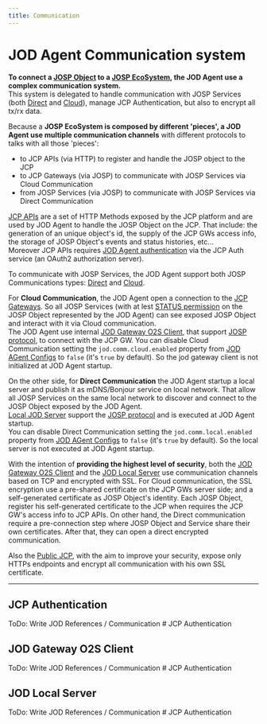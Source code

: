 ```yaml
---
title: Communication
---
```

# JOD Agent Communication system

**To connect  a [JOSP Object](/docs/what/josp/object) to a [JOSP EcoSystem](/docs/what/josp/ecosystem), the JOD Agent use a complex communication system.**<br/>
This system is delegated to handle communication with JOSP Services (both [Direct](/docs/what/josp/specs/comm#direct) and [Cloud](/docs/what/josp/specs/comm#cloud)), manage JCP Authentication, but also to encrypt all tx/rx data.

Because a **JOSP EcoSystem is composed by different 'pieces', a JOD Agent use multiple communication channels** with different protocols to talks with all those 'pieces':

* to JCP APIs (via HTTP) to register and handle the JOSP object to the JCP
* to JCP Gateways (via JOSP) to communicate with JOSP Services via Cloud Communication
* from JOSP Services (via JOSP) to communicate with JOSP Services via Direct Communication

[JCP APIs](/docs/references/josp/jcp/microservices/apis) are a set of HTTP Methods exposed by the JCP platform and are used by JOD Agent to handle the JOSP Object on the JCP.
That include: the generation of an unique object's id, the supply of the JCP GWs access info, the storage of JOSP Object's events and status histories, etc...<br/>
Moreover JCP APIs requires [JOD Agent authentication](#jcp-authentication) via the JCP Auth service (an OAuth2 authorization server).

To communicate with JOSP Services, the JOD Agent support both JOSP Communications types: [Direct](/docs/what/josp/specs/comm#direct) and [Cloud](/docs/what/josp/specs/comm#cloud).

For **Cloud Communication**, the JOD Agent open a connection to the [JCP Gateways](/docs/references/josp/jcp/microservices/gws).
So all JOSP Services (with at lest [STATUS permission](specs/permissions) on the JOSP Object represented by the JOD Agent) can see exposed JOSP Object and interact with it via Cloud communication.<br/>
The JOD Agent use internal [JOD Gateway O2S Client](#jod-gateway-o2s-client), that support [JOSP protocol](/docs/what/josp/specs/protocol), to connect with the JCP GW.
You can disable Cloud Communication setting the ```jod.comm.cloud.enabled``` property from [JOD AGent Configs](specs/configs) to ```false``` (it's ```true``` by default).
So the jod gateway client is not initialized at JOD Agent startup.

On the other side, for **Direct Communication** the JOD Agent startup a local server and publish it as mDNS/Bonjour service on local network.
That allow all JOSP Services on the same local network to discover and connect to the JOSP Object exposed by the JOD Agent.<br/>
[Local JOD Server](#jod-local-server) support the [JOSP protocol](/docs/what/josp/specs/protocol) and is executed at JOD Agent startup.<br/>
You can disable Direct Communication setting the ```jod.comm.local.enabled``` property from [JOD AGent Configs](specs/configs) to ```false``` (it's ```true``` by default).
So the local server is not executed at JOD Agent startup.

With the intention of **providing the highest level of security**, both the [JOD Gateway O2S Client](#od-gateway-o2s-client) and the [JOD Local Server](#jod-local-server) use communication channels based on TCP and encrypted with SSL.
For Cloud communication, the SSL encryption use a pre-shared certificate on the JCP GWs server side; and a self-generated certificate as JOSP Object's identity.
Each JOSP Object, register his self-generated certificate to the JCP when requires the JCP GW's access info to JCP APIs.
On other hand, the Direct communication require a pre-connection step where JOSP Object and Service share their own certificates.
After that, they can open a direct encrypted communication.

Also the [Public JCP](/docs/references/josp/jcp/public_jcp), with the aim to improve your security, expose only HTTPs endpoints and encrypt all communication with his own SSL certificate.

---

## JCP Authentication

ToDo: Write JOD References / Communication # JCP Authentication

## JOD Gateway O2S Client

ToDo: Write JOD References / Communication # JCP Authentication

## JOD Local Server

ToDo: Write JOD References / Communication # JCP Authentication
